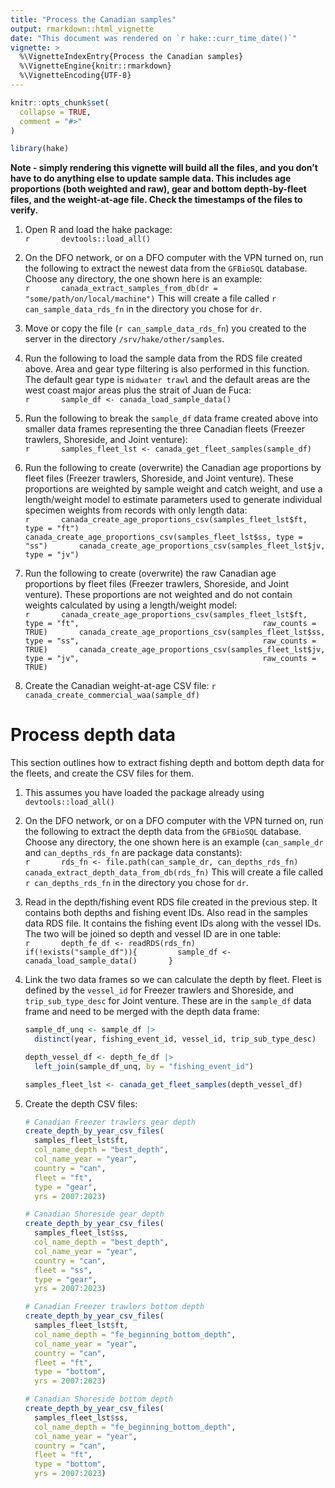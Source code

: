 ```yaml
---
title: "Process the Canadian samples"
output: rmarkdown::html_vignette
date: "This document was rendered on `r hake::curr_time_date()`"
vignette: >
  %\VignetteIndexEntry{Process the Canadian samples}
  %\VignetteEngine{knitr::rmarkdown}
  %\VignetteEncoding{UTF-8}
---
```


```r
knitr::opts_chunk$set(
  collapse = TRUE,
  comment = "#>"
)
```

```r
library(hake)
```

**Note - simply rendering this vignette will build all the files, and you
don't have to do anything else to update sample data. This includes age
proportions (both weighted and raw), gear and bottom depth-by-fleet files,
and the weight-at-age file. Check the timestamps of the files to verify.** \

   1. Open R and load the hake package: \
      ```r
      devtools::load_all()
      ```

   1. On the DFO network, or on a DFO computer with the VPN turned on, run
      the following to extract the newest data from the `GFBioSQL` database. \
      Choose any directory, the one shown here is an example: \
      ```r
      canada_extract_samples_from_db(dr = "some/path/on/local/machine")
      ```
      This will create a file called `r can_sample_data_rds_fn` in the
      directory you chose for `dr`.
      
   1. Move or copy the file (`r can_sample_data_rds_fn`) you created to the
      server in the directory `/srv/hake/other/samples`.
      
   1. Run the following to load the sample data from the RDS file created
      above. Area and gear type filtering is also performed in this
      function. The default gear type is `midwater trawl` and the default
      areas are the west coast major areas plus the strait of Juan de Fuca: \
      ```r
      sample_df <- canada_load_sample_data()
      ```

   1. Run the following to break the `sample_df` data frame created above
      into smaller data frames representing the three Canadian fleets
      (Freezer trawlers, Shoreside, and Joint venture): \
      ```r
      samples_fleet_lst <- canada_get_fleet_samples(sample_df)
      ```
   1. Run the following to create (overwrite) the Canadian age proportions
      by fleet files (Freezer trawlers, Shoreside, and Joint venture).
      These proportions are weighted by sample weight and catch weight,
      and use a length/weight model to estimate parameters used to generate
      individual specimen weights from records with only length data: \
      ```r
      canada_create_age_proportions_csv(samples_fleet_lst$ft, type = "ft")
      canada_create_age_proportions_csv(samples_fleet_lst$ss, type = "ss")
      canada_create_age_proportions_csv(samples_fleet_lst$jv, type = "jv")
      ```

   1. Run the following to create (overwrite) the raw Canadian age proportions
      by fleet files (Freezer trawlers, Shoreside, and Joint venture).
      These proportions are not weighted and do not contain weights calculated
      by using a length/weight model: \
      ```r
      canada_create_age_proportions_csv(samples_fleet_lst$ft,
                                        type = "ft",
                                        raw_counts = TRUE)
      canada_create_age_proportions_csv(samples_fleet_lst$ss,
                                        type = "ss",
                                        raw_counts = TRUE)
      canada_create_age_proportions_csv(samples_fleet_lst$jv,
                                        type = "jv",
                                        raw_counts = TRUE)
      ```
   1. Create the Canadian weight-at-age CSV file:
      ```r
      canada_create_commercial_waa(sample_df)
      ```

# Process depth data

This section outlines how to extract fishing depth and bottom depth data
for the fleets, and create the CSV files for them.
  
   1. This assumes you have loaded the package already using
      `devtools::load_all()`
  
   1. On the DFO network, or on a DFO computer with the VPN turned on, run
      the following to extract the depth data from the `GFBioSQL` database.
      Choose any directory, the one shown here is an example
      (`can_sample_dr` and `can_depths_rds_fn` are package data constants): \
      ```r
      rds_fn <- file.path(can_sample_dr, can_depths_rds_fn)
      canada_extract_depth_data_from_db(rds_fn)
      ```
      This will create a file called `r can_depths_rds_fn` in the
      directory you chose for `dr`.

   1. Read in the depth/fishing event RDS file created in
      the previous step. It contains both depths and fishing event IDs. Also
      read in the samples data RDS file. It contains the fishing event IDs
      along with the vessel IDs. The two will be joined so depth and vessel
      ID are in one table: \
      ```r
      depth_fe_df <- readRDS(rds_fn)
      if(!exists("sample_df")){
        sample_df <- canada_load_sample_data()
      }
      ```
   1. Link the two data frames so we can calculate the depth by fleet. Fleet
      is defined by the `vessel_id` for Freezer trawlers and Shoreside,
      and `trip_sub_type_desc` for Joint venture. These are in the
      `sample_df` data frame and need to be merged with the depth data frame: \
      ```r
      sample_df_unq <- sample_df |> 
        distinct(year, fishing_event_id, vessel_id, trip_sub_type_desc)
      
      depth_vessel_df <- depth_fe_df |>
        left_join(sample_df_unq, by = "fishing_event_id")
       
      samples_fleet_lst <- canada_get_fleet_samples(depth_vessel_df)
      ```

   1. Create the depth CSV files: \
      ```r
      # Canadian Freezer trawlers gear depth
      create_depth_by_year_csv_files(
        samples_fleet_lst$ft,
        col_name_depth = "best_depth",
        col_name_year = "year",
        country = "can",
        fleet = "ft",
        type = "gear",
        yrs = 2007:2023)

      # Canadian Shoreside gear depth
      create_depth_by_year_csv_files(
        samples_fleet_lst$ss,
        col_name_depth = "best_depth",
        col_name_year = "year",
        country = "can",
        fleet = "ss",
        type = "gear",
        yrs = 2007:2023)
     
      # Canadian Freezer trawlers bottom depth
      create_depth_by_year_csv_files(
        samples_fleet_lst$ft,
        col_name_depth = "fe_beginning_bottom_depth",
        col_name_year = "year",
        country = "can",
        fleet = "ft",
        type = "bottom",
        yrs = 2007:2023)

      # Canadian Shoreside bottom depth
      create_depth_by_year_csv_files(
        samples_fleet_lst$ss,
        col_name_depth = "fe_beginning_bottom_depth",
        col_name_year = "year",
        country = "can",
        fleet = "ft",
        type = "bottom",
        yrs = 2007:2023)
      ```   
     